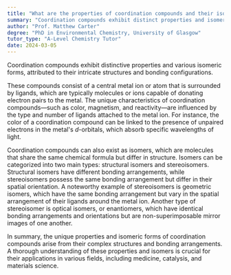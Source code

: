 ```yaml
---
title: "What are the properties of coordination compounds and their isomers?"
summary: "Coordination compounds exhibit distinct properties and isomers resulting from their intricate structures and bonding configurations. These characteristics contribute to their unique behavior in various chemical contexts."
author: "Prof. Matthew Carter"
degree: "PhD in Environmental Chemistry, University of Glasgow"
tutor_type: "A-Level Chemistry Tutor"
date: 2024-03-05
---
```


Coordination compounds exhibit distinctive properties and various isomeric forms, attributed to their intricate structures and bonding configurations.

These compounds consist of a central metal ion or atom that is surrounded by ligands, which are typically molecules or ions capable of donating electron pairs to the metal. The unique characteristics of coordination compounds—such as color, magnetism, and reactivity—are influenced by the type and number of ligands attached to the metal ion. For instance, the color of a coordination compound can be linked to the presence of unpaired electrons in the metal's $d$-orbitals, which absorb specific wavelengths of light.

Coordination compounds can also exist as isomers, which are molecules that share the same chemical formula but differ in structure. Isomers can be categorized into two main types: structural isomers and stereoisomers. Structural isomers have different bonding arrangements, while stereoisomers possess the same bonding arrangement but differ in their spatial orientation. A noteworthy example of stereoisomers is geometric isomers, which have the same bonding arrangement but vary in the spatial arrangement of their ligands around the metal ion. Another type of stereoisomer is optical isomers, or enantiomers, which have identical bonding arrangements and orientations but are non-superimposable mirror images of one another.

In summary, the unique properties and isomeric forms of coordination compounds arise from their complex structures and bonding arrangements. A thorough understanding of these properties and isomers is crucial for their applications in various fields, including medicine, catalysis, and materials science.
    